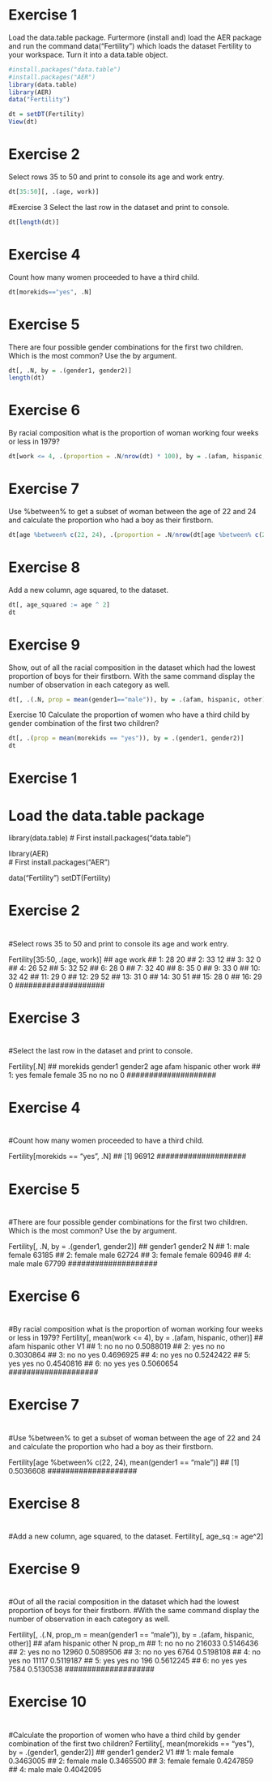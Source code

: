 # Exercise 1
Load the data.table package. Furtermore (install and) load the AER package and run the command data("Fertility") which loads the dataset Fertility to your workspace. Turn it into a data.table object.

```r
#install.packages("data.table")
#install.packages("AER")
library(data.table)
library(AER)
data("Fertility")
```
```r
dt = setDT(Fertility)
View(dt)
```



# Exercise 2
Select rows 35 to 50 and print to console its age and work entry.
```r
dt[35:50][, .(age, work)]
```


#Exercise 3
Select the last row in the dataset and print to console.
```r
dt[length(dt)]
```


# Exercise 4
Count how many women proceeded to have a third child.
```r
dt[morekids=="yes", .N]
```


# Exercise 5
There are four possible gender combinations for the first two children. Which is the most common? Use the by argument.
```r
dt[, .N, by = .(gender1, gender2)]
length(dt)
```
# Exercise 6
By racial composition what is the proportion of woman working four weeks or less in 1979?
```r
dt[work <= 4, .(proportion = .N/nrow(dt) * 100), by = .(afam, hispanic, other)]
```

  
# Exercise 7
Use %between% to get a subset of woman between the age of 22 and 24 and calculate the proportion who had a boy as their firstborn.
```r
dt[age %between% c(22, 24), .(proportion = .N/nrow(dt[age %between% c(22, 24)])),by = gender1]
```


# Exercise 8
Add a new column, age squared, to the dataset.
```r
dt[, age_squared := age ^ 2]
dt
```


# Exercise 9
Show, out of all the racial composition in the dataset which had the lowest proportion of boys for their firstborn. With the same command display the number of observation in each category as well.
```r
dt[, .(.N, prop = mean(gender1=="male")), by = .(afam, hispanic, other)][which.min(prop)]
```


Exercise 10
Calculate the proportion of women who have a third child by gender combination of the first two children?
  
```r
dt[, .(prop = mean(morekids == "yes")), by = .(gender1, gender2)]
dt
```


####################

#                  #

#    Exercise 1    #

#                  #

####################

# Load the data.table package

library(data.table) 
# First install.packages("data.table")

library(AER)        
# First install.packages("AER")

data("Fertility")
setDT(Fertility)


####################

#                  #

#    Exercise 2    #

#                  #

####################
#Select rows 35 to 50 and print to console its age and work entry.

Fertility[35:50, .(age, work)]
##     age work
##  1:  28   20
##  2:  33   12
##  3:  32    0
##  4:  26   52
##  5:  32   52
##  6:  28    0
##  7:  32   40
##  8:  35    0
##  9:  33    0
## 10:  32   42
## 11:  29    0
## 12:  29   52
## 13:  31    0
## 14:  30   51
## 15:  28    0
## 16:  29    0
####################

#                  #

#    Exercise 3    #

#                  #

####################
#Select the last row in the dataset and print to console.

Fertility[.N]
##    morekids gender1 gender2 age afam hispanic other work
## 1:      yes  female  female  35   no       no    no    0
####################

#                  #

#    Exercise 4    #

#                  #

####################
#Count how many women proceeded to have a third child.

Fertility[morekids == "yes", .N]
## [1] 96912
####################

#                  #

#    Exercise 5    #

#                  #

####################
#There are four possible gender combinations for the first two children. Which is the most common? Use the by argument.

Fertility[, .N, by = .(gender1, gender2)]
##    gender1 gender2     N
## 1:    male  female 63185
## 2:  female    male 62724
## 3:  female  female 60946
## 4:    male    male 67799
####################

#                  #

#    Exercise 6    #

#                  #

####################
#By racial composition what is the proportion of woman working four weeks or less in 1979?
Fertility[, mean(work <= 4), by = .(afam, hispanic, other)]
##    afam hispanic other        V1
## 1:   no       no    no 0.5088019
## 2:  yes       no    no 0.3030864
## 3:   no       no   yes 0.4696925
## 4:   no      yes    no 0.5242422
## 5:  yes      yes    no 0.4540816
## 6:   no      yes   yes 0.5060654
####################

#                  #

#    Exercise 7    #

#                  #

####################
#Use %between% to get a subset of woman between the age of 22 and 24 and calculate the proportion who had a boy as their firstborn.

Fertility[age %between% c(22, 24), mean(gender1 == "male")]
## [1] 0.5036608
####################

#                  #

#    Exercise 8    #

#                  #

####################
#Add a new column, age squared, to the dataset.
Fertility[, age_sq := age^2]


####################

#                  #

#    Exercise 9    #

#                  #

####################
#Out of all the racial composition in the dataset which had the lowest proportion of boys for their firstborn. 
#With the same command display the number of observation in each category as well.

Fertility[, .(.N, prop_m = mean(gender1 == "male")),
          by = .(afam, hispanic, other)]
##    afam hispanic other      N    prop_m
## 1:   no       no    no 216033 0.5146436
## 2:  yes       no    no  12960 0.5089506
## 3:   no       no   yes   6764 0.5198108
## 4:   no      yes    no  11117 0.5119187
## 5:  yes      yes    no    196 0.5612245
## 6:   no      yes   yes   7584 0.5130538
####################

#                  #

#    Exercise 10   #

#                  #

####################
#Calculate the proportion of women who have a third child by gender combination of the first two children?
Fertility[, mean(morekids == "yes"), by = .(gender1, gender2)]
##    gender1 gender2        V1
## 1:    male  female 0.3463005
## 2:  female    male 0.3465500
## 3:  female  female 0.4247859
## 4:    male    male 0.4042095
